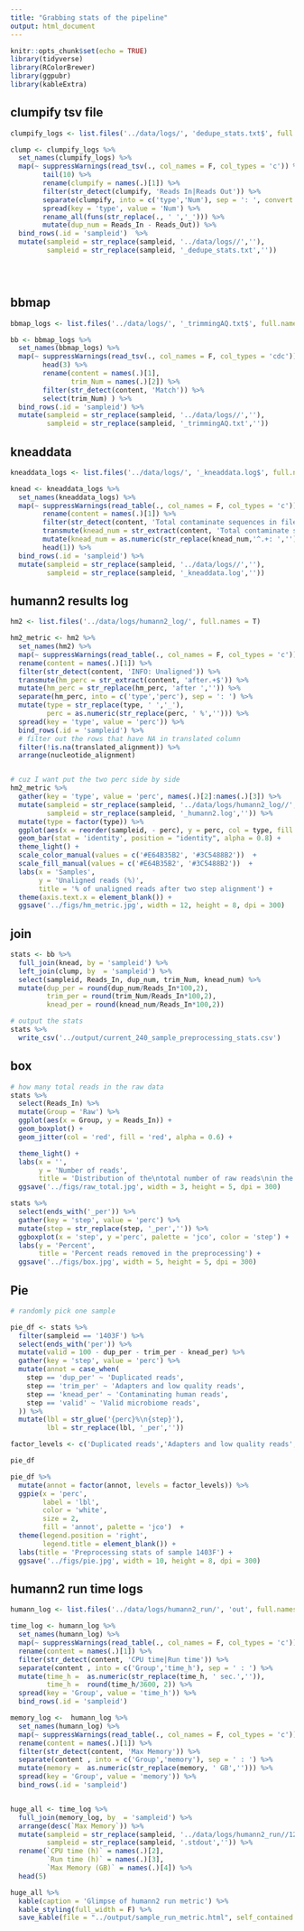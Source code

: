 ```yaml
---
title: "Grabbing stats of the pipeline"
output: html_document
---
```


```r
knitr::opts_chunk$set(echo = TRUE)
library(tidyverse)
library(RColorBrewer)
library(ggpubr)
library(kableExtra)
```

## clumpify tsv file

```r
clumpify_logs <- list.files('../data/logs/', 'dedupe_stats.txt$', full.names = T)   

clump <- clumpify_logs %>% 
  set_names(clumpify_logs) %>% 
  map(~ suppressWarnings(read_tsv(., col_names = F, col_types = 'c')) %>% 
        tail(10) %>% 
        rename(clumpify = names(.)[1]) %>% 
        filter(str_detect(clumpify, 'Reads In|Reads Out')) %>% 
        separate(clumpify, into = c('type','Num'), sep = ': ', convert = T) %>% 
        spread(key = 'type', value = 'Num') %>% 
        rename_all(funs(str_replace(., ' ','_'))) %>%  
        mutate(dup_num = Reads_In - Reads_Out)) %>% 
  bind_rows(.id = 'sampleid')  %>% 
  mutate(sampleid = str_replace(sampleid, '../data/logs//',''),
         sampleid = str_replace(sampleid, '_dedupe_stats.txt',''))


  
```

## bbmap 

```r
bbmap_logs <- list.files('../data/logs/', '_trimmingAQ.txt$', full.names = T)

bb <- bbmap_logs %>% 
  set_names(bbmap_logs) %>% 
  map(~ suppressWarnings(read_tsv(., col_names = F, col_types = 'cdc')) %>% 
        head(3) %>% 
        rename(content = names(.)[1],
               trim_Num = names(.)[2]) %>% 
        filter(str_detect(content, 'Match')) %>% 
        select(trim_Num) ) %>% 
  bind_rows(.id = 'sampleid') %>% 
  mutate(sampleid = str_replace(sampleid, '../data/logs//',''),
         sampleid = str_replace(sampleid, '_trimmingAQ.txt',''))

```

## kneaddata

```r
kneaddata_logs <- list.files('../data/logs/', '_kneaddata.log$', full.names = T)

knead <- kneaddata_logs %>% 
  set_names(kneaddata_logs) %>% 
  map(~ suppressWarnings(read_table(., col_names = F, col_types = 'c')) %>% 
        rename(content = names(.)[1]) %>% 
        filter(str_detect(content, 'Total contaminate sequences in file')) %>% 
        transmute(knead_num = str_extract(content, 'Total contaminate sequences in file.+$')) %>% 
        mutate(knead_num = as.numeric(str_replace(knead_num,'^.+: ',''))) %>% 
        head(1)) %>% 
  bind_rows(.id = 'sampleid') %>% 
  mutate(sampleid = str_replace(sampleid, '../data/logs//',''),
         sampleid = str_replace(sampleid, '_kneaddata.log',''))
```

## humann2 results log

```r
hm2 <- list.files('../data/logs/humann2_log/', full.names = T)

hm2_metric <- hm2 %>% 
  set_names(hm2) %>% 
  map(~ suppressWarnings(read_table(., col_names = F, col_types = 'c')) %>% 
  rename(content = names(.)[1]) %>% 
  filter(str_detect(content, 'INFO: Unaligned')) %>% 
  transmute(hm_perc = str_extract(content, 'after.+$')) %>% 
  mutate(hm_perc = str_replace(hm_perc, 'after ','')) %>% 
  separate(hm_perc, into = c('type','perc'), sep = ': ') %>% 
  mutate(type = str_replace(type, ' ','_'),
         perc = as.numeric(str_replace(perc, ' %',''))) %>% 
  spread(key = 'type', value = 'perc')) %>% 
  bind_rows(.id = 'sampleid') %>% 
  # filter out the rows that have NA in translated column
  filter(!is.na(translated_alignment)) %>% 
  arrange(nucleotide_alignment)


# cuz I want put the two perc side by side
hm2_metric %>% 
  gather(key = 'type', value = 'perc', names(.)[2]:names(.)[3]) %>% 
  mutate(sampleid = str_replace(sampleid, '../data/logs/humann2_log//',''),
         sampleid = str_replace(sampleid, '_humann2.log','')) %>% 
  mutate(type = factor(type)) %>% 
  ggplot(aes(x = reorder(sampleid, - perc), y = perc, col = type, fill = type)) +
  geom_bar(stat = 'identity', position = "identity", alpha = 0.8) +
  theme_light() +
  scale_color_manual(values = c('#E64B35B2', '#3C5488B2'))  +
  scale_fill_manual(values = c('#E64B35B2', '#3C5488B2'))  +
  labs(x = 'Samples',
       y = 'Unaligned reads (%)',
       title = '% of unaligned reads after two step alignment') +
  theme(axis.text.x = element_blank()) +
  ggsave('../figs/hm_metric.jpg', width = 12, height = 8, dpi = 300)  
```


## join

```r
stats <- bb %>% 
  full_join(knead, by = 'sampleid') %>% 
  left_join(clump, by  = 'sampleid') %>% 
  select(sampleid, Reads_In, dup_num, trim_Num, knead_num) %>% 
  mutate(dup_per = round(dup_num/Reads_In*100,2),
         trim_per = round(trim_Num/Reads_In*100,2),
         knead_per = round(knead_num/Reads_In*100,2))
```
 
```r
# output the stats
stats %>% 
  write_csv('../output/current_240_sample_preprocessing_stats.csv')
```
 
## box

```r
# how many total reads in the raw data 
stats %>%
  select(Reads_In) %>% 
  mutate(Group = 'Raw') %>% 
  ggplot(aes(x = Group, y = Reads_In)) +
  geom_boxplot() +
  geom_jitter(col = 'red', fill = 'red', alpha = 0.6) +

  theme_light() + 
  labs(x = '',
       y = 'Number of reads',
       title = 'Distribution of the\ntotal number of raw reads\nin the samples') +
  ggsave('../figs/raw_total.jpg', width = 3, height = 5, dpi = 300)

```


```r
stats %>% 
  select(ends_with('_per')) %>% 
  gather(key = 'step', value = 'perc') %>% 
  mutate(step = str_replace(step, '_per','')) %>% 
  ggboxplot(x = 'step', y ='perc', palette = 'jco', color = 'step') +
  labs(y = 'Percent', 
       title = 'Percent reads removed in the preprocessing') +
  ggsave('../figs/box.jpg', width = 5, height = 5, dpi = 300)
```

 
## Pie 
 
```r
# randomly pick one sample 

pie_df <- stats %>% 
  filter(sampleid == '1403F') %>% 
  select(ends_with('per')) %>% 
  mutate(valid = 100 - dup_per - trim_per - knead_per) %>% 
  gather(key = 'step', value = 'perc') %>% 
  mutate(annot = case_when(
    step == 'dup_per' ~ 'Duplicated reads',
    step == 'trim_per' ~ 'Adapters and low quality reads',
    step == 'knead_per' ~ 'Contaminating human reads',
    step == 'valid' ~ 'Valid microbiome reads',
  )) %>% 
  mutate(lbl = str_glue('{perc}%\n{step}'),
         lbl = str_replace(lbl, '_per','')) 

factor_levels <- c('Duplicated reads','Adapters and low quality reads','Contaminating human reads','Valid microbiome reads')

pie_df
```

```r
pie_df %>%  
  mutate(annot = factor(annot, levels = factor_levels)) %>% 
  ggpie(x = 'perc',
        label = 'lbl',
        color = 'white',   
        size = 2,
        fill = 'annot', palette = 'jco')  + 
  theme(legend.position = 'right',
        legend.title = element_blank()) +
  labs(title = 'Preprocessing stats of sample 1403F') +
  ggsave('../figs/pie.jpg', width = 10, height = 8, dpi = 300) 

```
  
## humann2 run time logs

```r
humann_log <- list.files('../data/logs/humann2_run/', 'out', full.names = T)

time_log <- humann_log %>% 
  set_names(humann_log) %>% 
  map(~ suppressWarnings(read_table(., col_names = F, col_types = 'c')) %>% 
  rename(content = names(.)[1]) %>% 
  filter(str_detect(content, 'CPU time|Run time')) %>% 
  separate(content , into = c('Group','time_h'), sep = ' : ') %>% 
  mutate(time_h =  as.numeric(str_replace(time_h, ' sec.','')),
         time_h =  round(time_h/3600, 2)) %>% 
  spread(key = 'Group', value = 'time_h')) %>% 
  bind_rows(.id = 'sampleid')

memory_log <-  humann_log %>% 
  set_names(humann_log) %>% 
  map(~ suppressWarnings(read_table(., col_names = F, col_types = 'c')) %>% 
  rename(content = names(.)[1]) %>% 
  filter(str_detect(content, 'Max Memory')) %>% 
  separate(content , into = c('Group','memory'), sep = ' : ') %>% 
  mutate(memory =  as.numeric(str_replace(memory, ' GB',''))) %>% 
  spread(key = 'Group', value = 'memory')) %>% 
  bind_rows(.id = 'sampleid')


huge_all <- time_log %>% 
  full_join(memory_log, by  = 'sampleid') %>% 
  arrange(desc(`Max Memory`)) %>% 
  mutate(sampleid = str_replace(sampleid, '../data/logs/humann2_run//12227512','sample'),
         sampleid = str_replace(sampleid, '.stdout','')) %>% 
  rename(`CPU time (h)` = names(.)[2],
         `Run time (h)` = names(.)[3],
         `Max Memory (GB)` = names(.)[4]) %>% 
  head(5)

huge_all %>% 
  kable(caption = 'Glimpse of humann2 run metric') %>% 
  kable_styling(full_width = F) %>%
  save_kable(file = "../output/sample_run_metric.html", self_contained = T)

```
